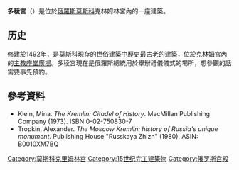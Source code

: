 {{Infobox building
| name                = 多稜宮
| native_name         = Грановитая Палата
| native_name_lang    = ru
| former_names        =
| alternate_names     =
| image               = MoscowKremlin_FacetsPalace_S22.jpg
| image_size          = 350px
| caption             = 多稜宮
| image_map           = 
| map_caption         = 
| altitude            = 
| building_type       = 
| architectural_style =  [[義大利文藝復興|義大利文藝復興]]
| structural_system   = 
| cost                = 
| ren_cost            =
| location            = 
| address             = 
| client              = 
| owner               = 
| current_tenants     = [[俄罗斯总统办公厅|俄罗斯总统办公厅]]
| landlord            = 
| coordinates         = {{Coord|55|45|1|N|37|37|0|E|region:RU-MOW_type:landmark|display=inline, title}}
| start_date          = 1487
| completion_date     = 1492
| inauguration_date   =
| renovation_date     = 
| demolition_date     = 
| destruction_date    = 
| height              = 
| diameter            = 
| other_dimensions    = 
| floor_count         = 
| floor_area          = 
| main_contractor     = 
| architect           = 馬可·魯福（Marco Ruffo） & 彼得羅·索拉里（Pietro Solario）
| architecture_firm   =
| structural_engineer = 
| services_engineer   = 
| civil_engineer      = 
| other_designers     = 
| quantity_surveyor   = 
| awards              = 
| ren_architect       =
| ren_firm            =
| ren_str_engineer    = 
| ren_serv_engineer   = 
| ren_civ_engineer    = 
| ren_oth_designers   = 
| ren_qty_surveyor    = 
| ren_awards          = 
| references          = 
}} 
'''多稜宮'''（{{lang-ru|Грановитая Палата}}）是位於[[俄羅斯|俄羅斯]][[莫斯科|莫斯科]]克林姆林宮內的一座建築。

==历史==
修建於1492年，是莫斯科現存的世俗建築中歷史最古老的建築，位於克林姆宮內的[[主教座堂廣場_(莫斯科)|主教座堂廣場]]。多稜宮現在是俄羅斯總統用於舉辦禮儀儀式的場所，想參觀的話需要事先預約。

==參考資料==
*Klein, Mina. ''The Kremlin: Citadel of History''. MacMillan Publishing Company (1973). ISBN 0-02-750830-7
*Tropkin, Alexander. ''The Moscow Kremlin: history of Russia's unique monument''. Publishing House "Russkaya Zhizn" (1980). ASIN: B0010XM7BQ
{{reflist}}

{{commons category|Palace of Facets}}
{{克里姆林宫}}
{{Authority control}}
[[Category:莫斯科克里姆林宫|Category:莫斯科克里姆林宫]]
[[Category:15世纪完工建築物|Category:15世纪完工建築物]]
[[Category:俄罗斯宫殿|Category:俄罗斯宫殿]]